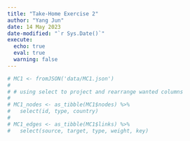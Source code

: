 ```yaml
---
title: "Take-Home Exercise 2"
author: "Yang Jun"
date: 14 May 2023
date-modified: "`r Sys.Date()`"
execute:
  echo: true
  eval: true
  warning: false
---
```


```r
# MC1 <- fromJSON('data/MC1.json')
# 
# # using select to project and rearrange wanted columns
# 
# MC1_nodes <- as_tibble(MC1$nodes) %>%
#   select(id, type, country)
# 
# MC1_edges <- as_tibble(MC1$links) %>%
#   select(source, target, type, weight, key)
```
